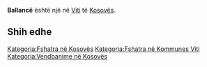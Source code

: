{{Fshat në 
 | Emri                = Ballancë
 | EmriAlt                = 
 | NAME_SHORT_FORM=      
 | NAME_GENERIC=      
 | NAME_SORT_NAME_RO=      BALLANCE
 | FULL_NAME_RO = Ballancë
 | FULL_NAME_ND_RO=Ballance
 | SORT_NAME_RG=BALLANCE
 | FULL_NAME_RG=Ballancë
 | FULL_NAME_ND_RG=Ballance
 | SRP_NAME_SHORT_FORM=      
 | SRP_NAME_GENERIC=      
 | SRP_NAME_SORT_NAME_RO=      
 | SRP_FULL_NAME_RO = 
 | SRP_FULL_NAME_ND_RO=
 | SRP_SORT_NAME_RG=
 | SRP_FULL_NAME_RG=
 | SRP_FULL_NAME_ND_RG=
 | Emri (Rasa dhanore) = 
 | Figura              = 
 | Shteti              = Kosovo
 | Komuna              = Viti
 | Kodi postar         = 
 | Sipërfaqja          = 

 | Popullsia           = 

 | Regj. i popullsisë  = 
 | Dend. e popullsisë  = 
 | Faqja zyrtare       = 
 <!--- Koordinatat ----> 
 | Gjerësia            = 42.412222
 | Gjatësia            = 21.365278
 | Lartësia            = 
}}
'''Ballancë''' është një [[]] në [[Viti]] të [[Kosovës]].

<!-- == Gjeografia == -->
<!-- == Historia == -->
<!-- == Demografia == -->
== Shih edhe ==
{{Komuna Viti}}
{{Kosovo-Administrata-Cung}}

[[Kategoria:Fshatra në Kosovës]]
[[Kategoria:Fshatra në Kommunes Viti]]
[[Kategoria:Vendbanime në Kosovës]]